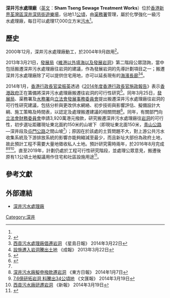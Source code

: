 '''深井污水處理廠'''（[[英文|英文]]：'''Sham Tseng Sewage Treatment Works'''）位於[[香港|香港]][[新界|新界]][[荃灣區|荃灣區]][[深井|深井]][[深慈街遊樂場|深慈街遊樂場]]，佔地1.1[[公頃|公頃]]，由[[渠務署|渠務署]]管理，屬於化學強化一級污水處理廠，每日可以處理17,000立方米[[污水|污水]]<ref name="oriental140107"/>。

== 歷史 ==
2000年12月，深井污水處理廠動工，於2004年9月啟用<ref>{{Cite web |url=http://analogueholdings.com.hk/default.aspx?locale=zh-hk&l4=who_we_serve&l3=government_and_utilities&l2=environmental_engineering&l1=maintenance_services&id=983&pindex=6 |title=深井污水處理廠 |access-date=2014-11-02 |archive-url=https://web.archive.org/web/20160601165455/http://analogueholdings.com.hk/default.aspx?locale=zh-hk&l4=who_we_serve&l3=government_and_utilities&l2=environmental_engineering&l1=maintenance_services&id=983&pindex=6 |archive-date=2016-06-01 |dead-url=yes }}</ref>。

2013年3月21日，[[發展局|發展局]]《[[維港以外填海以及發展岩洞|維港以外填海以及發展岩洞]]》第二階段公眾諮詢，當中包括搬遷深井污水處理廠往岩洞的建議，作為發展岩洞的先導計劃項目之一；搬遷深井污水處理廠除了可以提供住宅用地，亦可以延長現有的[[海濱長廊|海濱長廊]]<ref>[https://hk.news.yahoo.com/%E8%A5%BF%E8%B2%A2%E6%B1%A1%E6%B0%B4%E8%99%95%E7%90%86%E5%BB%A0%E5%80%A1%E9%81%B7%E5%B2%A9%E6%B4%9E-220223160.html 西貢污水處理廠倡遷岩洞] {{Wayback|url=https://hk.news.yahoo.com/%E8%A5%BF%E8%B2%A2%E6%B1%A1%E6%B0%B4%E8%99%95%E7%90%86%E5%BB%A0%E5%80%A1%E9%81%B7%E5%B2%A9%E6%B4%9E-220223160.html |date=20191202174555 }} 《星島日報》 2014年3月22日</ref><ref>[http://www.singpao.com/xw/yw/201303/t20130322_425380.html 設施遷入岩洞騰出土地] {{webarchive|url=https://web.archive.org/web/20141102065103/http://www.singpao.com/xw/yw/201303/t20130322_425380.html |date=2014-11-02 }} 《成報》 2013年3月22日</ref>。

2014年1月，[[香港行政長官|香港行政長官]][[梁振英|梁振英]]透過《[[2014年度香港行政長官施政報告|2014年度香港行政長官施政報告]]》表示[[香港政府|香港政府]]正在籌備將深井污水處理廠搬遷往岩洞的可行性研究<ref>{{Cite web |url=http://www.policyaddress.gov.hk/2014/chi/p137.html |title=施政報告 |access-date=2014-11-02 |archive-url=https://web.archive.org/web/20140824225554/http://www.policyaddress.gov.hk/2014/chi/p137.html |archive-date=2014-08-24 |dead-url=yes }}</ref>。同年3月25日，[[發展局|發展局]]、渠務署及[[水務署|水務署]]向[[立法會發展事務委員會|立法會發展事務委員會]]提出搬遷深井污水處理廠往岩洞的可行性研究建議，包括分析與更改供水網絡、初步技術與影響評估、擬備設計大綱、施工策略及時間表，以認定及處理搬遷建議的相關問題<ref>{{Cite web |url=http://www.legco.gov.hk/yr13-14/chinese/panels/dev/papers/dev0325cb1-1100-3-c.pdf |title=搬遷西貢污水處理廠往岩洞的可行性研究 |access-date=2014-11-01 |archive-url=https://web.archive.org/web/20160304223221/http://www.legco.gov.hk/yr13-14/chinese/panels/dev/papers/dev0325cb1-1100-3-c.pdf |archive-date=2016-03-04 |dead-url=yes }}</ref>。同年，有關部門向[[立法會財務委員會|立法會財務委員會]]申請3,920萬港元撥款，研究搬遷深井污水處理廠往[[岩洞|岩洞]]的可行性，初步選址距離現址東北面約150米的山坡下（即現址東北面150米，[[青山公路|青山公路]]—深井段及[[屯門公路|屯門公路]]之間山坡<ref name="mp190104"/>）；原因在於該處的土質問題不大，對上游公共污水收集系統及下游排放系統的影響亦能夠縮減至最少，而且新址大部份為政府土地，故此預計工程不需要大量地徵收私人土地。預計研究需時兩年，於2016年8月完成<ref name="oriental140107">[http://orientaldaily.on.cc/cnt/news/20140107/00176_003.html 深井污水廠擬申撥款遷岩洞] {{Wayback|url=http://orientaldaily.on.cc/cnt/news/20140107/00176_003.html |date=20141110144951 }} 《東方日報》 2014年1月7日</ref><ref>[http://paper.wenweipo.com/2014/03/19/HK1403190015.htm 7.6億研拓岩洞 料騰出34公頃地] {{Wayback|url=http://paper.wenweipo.com/2014/03/19/HK1403190015.htm |date=20141101095649 }} 《文匯報》 2014年3月19日</ref><ref>[http://www.hkdailynews.com.hk/NewsDetail/Index/103653 西貢污水廠研遷岩洞]{{dead link|date=2018年3月 |bot=InternetArchiveBot |fix-attempted=yes }} 《新報》 2014年3月19日</ref>。直至2019年，計劃仍處於工程可行性研究階段，並處理公眾意見，搬遷後原有1.1公頃土地擬議用作住宅和社區設施用途<ref name="mp190104">{{Cite news |url=http://www.mingpaocanada.com/tor/htm/News/20190104/HK-gaa1.htm?m=0 |title=岩洞研邀私人開拓減成本 增選5岩洞區 可建龕場酒窖數據中心 |date=2019-01-04 |work=明報 |accessdate=2019-01-13 |archive-date=2019-01-14 |archive-url=https://web.archive.org/web/20190114044430/http://www.mingpaocanada.com/tor/htm/News/20190104/HK-gaa1.htm?m=0 |dead-url=no }}</ref>。

==參考文獻==
{{reflist}}

==外部連結==
*[http://www.landsupply.hk/preview/b1.php?lang=cht 深井污水處理廠] {{Wayback|url=http://www.landsupply.hk/preview/b1.php?lang=cht |date=20141101094943 }}

{{香港污水處理廠}}

[[Category:深井|Category:深井]]